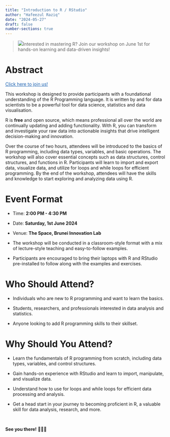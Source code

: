 ```yaml
---
title: "Introduction to R / RStudio"
author: "Hafeezul Raziq"
date: "2024-05-27"
draft: false
number-sections: true
---
```


> ![](PHOTO-2024-05-22-01-53-07.jpg)Interested in mastering R? Join our workshop on June 1st for hands-on learning and data-driven insights!

# Abstract

<a href="#" onclick="window.open('https://www.meetup.com/bruneir/events/301146476/', '_blank'); return false;" style=color:#1a61b1 >Click here to join us!</a>

This workshop is designed to provide participants with a foundational understanding of the R Programming language. It is written by and for data scientists to be a powerful tool for data science, statistics and data visualisation.

R is **free** and open source, which means professional all over the world are continually updating and adding functionality. With R, you can transform and investigate your raw data into actionable insights that drive intelligent decision-making and innovation.

Over the course of two hours, attendees will be introduced to the basics of R programming, including data types, variables, and basic operations. The workshop will also cover essential concepts such as data structures, control structures, and functions in R. Participants will learn to import and export data, visualize data, and utilize for loops and while loops for efficient programming. By the end of the workshop, attendees will have the skills and knowledge to start exploring and analyzing data using R.

# Event Format

-   Time: **2:00 PM - 4:30 PM**

-   Date: **Saturday, 1st June 2024**

-   Venue: **The Space, Brunei Innovation Lab**

-   The workshop will be conducted in a classroom-style format with a mix of lecture-style teaching and easy-to-follow examples.

-   Participants are encouraged to bring their laptops with R and RStudio pre-installed to follow along with the examples and exercises.

# Who Should Attend?

-   Individuals who are new to R programming and want to learn the basics.

-   Students, researchers, and professionals interested in data analysis and statistics.

-   Anyone looking to add R programming skills to their skillset.

# Why Should You Attend?

-   Learn the fundamentals of R programming from scratch, including data types, variables, and control structures.

-   Gain hands-on experience with RStudio and learn to import, manipulate, and visualize data.

-   Understand how to use for loops and while loops for efficient data processing and analysis.

-   Get a head start in your journey to becoming proficient in R, a valuable skill for data analysis, research, and more.

<br>

**See you there!** 👩🏻‍💻
